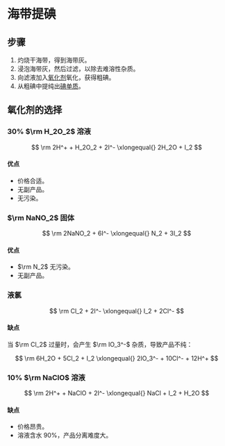 # 海带提碘

## 步骤

1. 灼烧干海带，得到海带灰。
2. 浸泡海带灰，然后过滤，以除去难溶性杂质。
3. 向滤液加入[氧化剂](#氧化剂的选择)氧化，获得粗碘。
4. 从粗碘中提纯出[碘单质](/substances/iodine-elementary-substance)。

## 氧化剂的选择

### 30% $\rm H_2O_2$ 溶液

$$
\rm
2H^+ + H_2O_2 + 2I^- \xlongequal{} 2H_2O + I_2
$$

#### 优点

- 价格合适。
- 无副产品。
- 无污染。

### $\rm NaNO_2$ 固体

$$
\rm
2NaNO_2 + 6I^- \xlongequal{} N_2 + 3I_2
$$

#### 优点

- $\rm N_2$ 无污染。
- 无副产品。

### 液氯

$$
\rm
Cl_2 + 2I^- \xlongequal{} I_2 + 2Cl^-
$$

#### 缺点

当 $\rm Cl_2$ 过量时，会产生 $\rm IO_3^-$ 杂质，导致产品不纯：

$$
\rm
6H_2O + 5Cl_2 + I_2 \xlongequal{} 2IO_3^- + 10Cl^- + 12H^+
$$

### 10% $\rm NaClO$ 溶液

$$
\rm
2H^+ + NaClO + 2I^- \xlongequal{} NaCl + I_2 + H_2O
$$

#### 缺点

- 价格昂贵。
- 溶液含水 90%，产品分离难度大。

